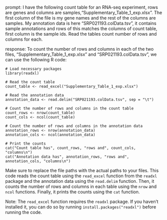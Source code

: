 prompt:
I have the following count table for an RNA-seq experiment, rows are genes and columns are samples,"Supplementary_Table_1_exp.xlsx". The first column of the file is my gene names and the rest of the columns are samples. My annotation data is here "SRP021193.colData.tsv", it contains sample annotations and rows of this matches the columns of count table, first column is the sample ids. Read the tables count number of rows and columns for each.

response:
To count the number of rows and columns in each of the two files, "Supplementary_Table_1_exp.xlsx" and "SRP021193.colData.tsv", we can use the following R code:

```
# Load necessary packages
library(readxl)

# Read the count table
count_table <- read_excel("Supplementary_Table_1_exp.xlsx")

# Read the annotation data
annotation_data <- read.delim("SRP021193.colData.tsv", sep = "\t")

# Count the number of rows and columns in the count table
count_rows <- nrow(count_table)
count_cols <- ncol(count_table)

# Count the number of rows and columns in the annotation data
annotation_rows <- nrow(annotation_data)
annotation_cols <- ncol(annotation_data)

# Print the counts
cat("Count table has", count_rows, "rows and", count_cols, "columns\n")
cat("Annotation data has", annotation_rows, "rows and", annotation_cols, "columns\n")
```

Make sure to replace the file paths with the actual paths to your files. This code reads the count table using the `read_excel` function from the `readxl` package and the annotation data using the `read.delim` function. Then, it counts the number of rows and columns in each table using the `nrow` and `ncol` functions. Finally, it prints the counts using the `cat` function.

Note: The `read_excel` function requires the `readxl` package. If you haven't installed it, you can do so by running `install.packages("readxl")` before running the code.
